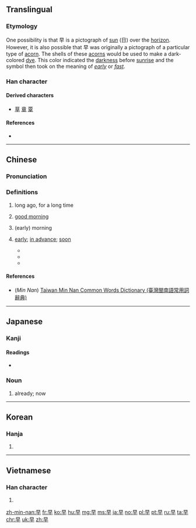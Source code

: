 ==Translingual==
{{stroke order|strokes=6}}
{{stroke order|type=animate}}

===Etymology===
One possibility is that 早 is a pictograph of [[sun]] (日) over the [[horizon]]. However, it is also possible that 早 was originally a pictograph of a particular type of [[acorn]]. The shells of these [[acorns]] would be used to make a dark-colored [[dye]]. This color indicated the [[darkness]] before [[sunrise]] and the symbol then took on the meaning of ''[[early]]'' or ''[[fast]]''.

===Han character===
{{Han char|rn=72|rad=日|as=02|sn=6|four=60400|canj=AJ|ids=⿱日十}}

====Derived characters====
* [[草]] [[章]] [[覃]]

====References====
* {{Han ref|kx=0489.120|dkj=13742|dj=0850.090|hdz=21483.060|uh=65E9|ud=26089|bh=A6AD|bd=42669}}

----

==Chinese==
{{zh-forms}}

===Pronunciation===
{{zh-pron
|m=zǎo
|ma=y
|c=zou2
|h=pfs=chó
|mn=chá/chái
|w=2tsau
|mc=y
|oc=y
|cat=n,a,adv,intj
}}

===Definitions===
{{zh-hanzi}}

# {{cx|Beginning Mandarin|lang=zh}} long ago, for a long time
#: {{zh-usex|他 早 走 了。|He left long ago.}}
#: {{zh-usex|這 個 變壓器 已經 燒 毀 了，早 該 拆 換 一 個 新 的 了。|This transformer has burnt out. It'should have been replaced a long time ago.}}
# [[good morning]]
# {{cx|Beginning Mandarin|lang=zh}} (early) morning
#: {{zh-usex|我 今 '''早''' 沒 有 見到 他。|I didn't see him this '''morning'''.}}
# {{cx|Beginning Mandarin|lang=zh}} [[early]]; [[in advance]]; [[soon]]
#* {{zh-usex|我 醒 得 很 '''早'''|I woke up '''early'''}}
#* {{zh-usex|你 能 不 能 '''早''' 一點 來？|Can you be here a little '''earlier'''?}}
#* {{zh-usex|請問，我 今天 '''早''' 走 一會兒{r} 行 嗎？|Please could I leave '''early''' today?}}

====References====
* (''Min Nan'') [http://twblg.dict.edu.tw/holodict_new/result_detail.jsp?n_no=2446&curpage=1&sample=%E6%97%A9&radiobutton=1&querytarget=1&limit=20&pagenum=2&rowcount=30 Taiwan Min Nan Common Words Dictionary (臺灣閩南語常用詞辭典)]

{{zh-cat|Beginning}}

----

==Japanese==

===Kanji===
{{ja-kanji|grade=1|rs=日02}}

====Readings====
{{ja-kanjitab|はや|yomi=k}}
* {{ja-readings|goon=[[そう]] (sō)|kanon=[[そう]] (sō)|kanyoon=[[さつ]] (satsu)|kun=[[はやい]] (hayai), [[はや]] (haya), [[さ]] (sa)}}

===Noun===
{{ja-noun|はや}}

# already; now

----

==Korean==

===Hanja===
{{ko-hanja|hangeul=조|eumhun=일찍|mr=cho|y=co}}

# {{defn|lang=ko|sort=日02}}

----

==Vietnamese==

===Han character===
{{vi-hantu|[[tảo]], [[linh]]|rs=日02}}

# {{defn|lang=vi|sort=日02}}

[[zh-min-nan:早]]
[[fr:早]]
[[ko:早]]
[[hu:早]]
[[mg:早]]
[[ms:早]]
[[ja:早]]
[[no:早]]
[[pl:早]]
[[pt:早]]
[[ru:早]]
[[ta:早]]
[[chr:早]]
[[uk:早]]
[[zh:早]]
